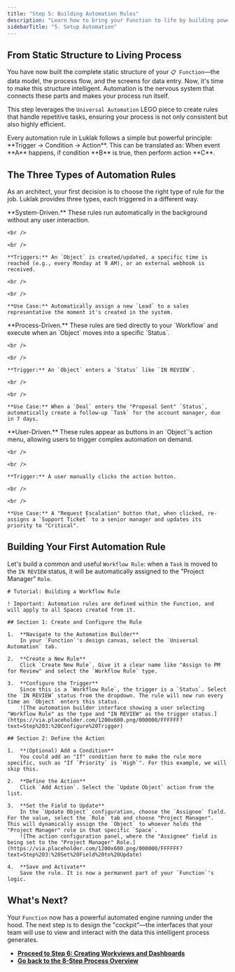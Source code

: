 ```yaml
---
title: "Step 5: Building Automation Rules"
description: "Learn how to bring your Function to life by building powerful automation rules that connect steps, update data, and eliminate manual work."
sidebarTitle: "5. Setup Automation"
---
```


## From Static Structure to Living Process

You have now built the complete static structure of your `📋 Function`—the data model, the process flow, and the screens for data entry. Now, it's time to make this structure intelligent. Automation is the nervous system that connects these parts and makes your process run itself.

This step leverages the `Universal Automation` LEGO piece to create rules that handle repetitive tasks, ensuring your process is not only consistent but also highly efficient.

<Info>
  Every automation rule in Luklak follows a simple but powerful principle: **Trigger → Condition → Action**. This can be translated as: When event **A** happens, if condition **B** is true, then perform action **C**.
</Info>

## The Three Types of Automation Rules

As an architect, your first decision is to choose the right type of rule for the job. Luklak provides three types, each triggered in a different way.

<CardGroup cols={3}>
  <Card title="Background Rules" icon="clock" iconType="duotone">
    **System-Driven.** These rules run automatically in the background without any user interaction.

    <br />

    <br />

    **Triggers:** An `Object` is created/updated, a specific time is reached (e.g., every Monday at 9 AM), or an external webhook is received.

    <br />

    <br />

    **Use Case:** Automatically assign a new `Lead` to a sales representative the moment it's created in the system.
  </Card>
  <Card title="Workflow Rules" icon="arrow-progress" iconType="duotone">
    **Process-Driven.** These rules are tied directly to your `Workflow` and execute when an `Object` moves into a specific `Status`.

    <br />

    <br />

    **Trigger:** An `Object` enters a `Status` like `IN REVIEW`.

    <br />

    <br />

    **Use Case:** When a `Deal` enters the "Proposal Sent" `Status`, automatically create a follow-up `Task` for the account manager, due in 7 days.
  </Card>
  <Card title="Object Action Rules" icon="hand-pointer" iconType="duotone">
    **User-Driven.** These rules appear as buttons in an `Object`'s action menu, allowing users to trigger complex automation on demand.

    <br />

    <br />

    **Trigger:** A user manually clicks the action button.

    <br />

    <br />

    **Use Case:** A "Request Escalation" button that, when clicked, re-assigns a `Support Ticket` to a senior manager and updates its priority to "Critical".
  </Card>
</CardGroup>

## Building Your First Automation Rule

Let's build a common and useful `Workflow Rule`: when a `Task` is moved to the `IN REVIEW` status, it will be automatically assigned to the "Project Manager" `Role`.

```guidejar
# Tutorial: Building a Workflow Rule

! Important: Automation rules are defined within the Function, and will apply to all Spaces created from it.

## Section 1: Create and Configure the Rule

1.  **Navigate to the Automation Builder**
    In your `Function`'s design canvas, select the `Universal Automation` tab.

2.  **Create a New Rule**
    Click `Create New Rule`. Give it a clear name like "Assign to PM for Review" and select the `Workflow Rule` type.

3.  **Configure the Trigger**
    Since this is a `Workflow Rule`, the trigger is a `Status`. Select the `IN REVIEW` status from the dropdown. The rule will now run every time an `Object` enters this status.
    ![The automation builder interface showing a user selecting "Workflow Rule" as the type and "IN REVIEW" as the trigger status.](https://via.placeholder.com/1200x600.png/000000/FFFFFF?text=Step%203:%20Configure%20Trigger)

## Section 2: Define the Action

1.  **(Optional) Add a Condition**
    You could add an "If" condition here to make the rule more specific, such as "If `Priority` is `High`". For this example, we will skip this.

2.  **Define the Action**
    Click `Add Action`. Select the `Update Object` action from the list.

3.  **Set the Field to Update**
    In the `Update Object` configuration, choose the `Assignee` field. For the value, select the `Role` tab and choose "Project Manager". This will dynamically assign the `Object` to whoever holds the "Project Manager" role in that specific `Space`.
    ![The action configuration panel, where the "Assignee" field is being set to the "Project Manager" Role.](https://via.placeholder.com/1200x600.png/000000/FFFFFF?text=Step%203:%20Set%20Field%20to%20Update)

4.  **Save and Activate**
    Save the rule. It is now a permanent part of your `Function`'s logic.
```

## What's Next?

Your `Function` now has a powerful automated engine running under the hood. The next step is to design the "cockpit"—the interfaces that your team will use to view and interact with the data this intelligent process generates.

- [**Proceed to Step 6: Creating Workviews and Dashboards**](https://www.google.com/search?q=/platform/function-design/design-process/06-create-workviews)
- [**Go back to the 8-Step Process Overview**](https://www.google.com/search?q=/platform/function-design/design-process/)